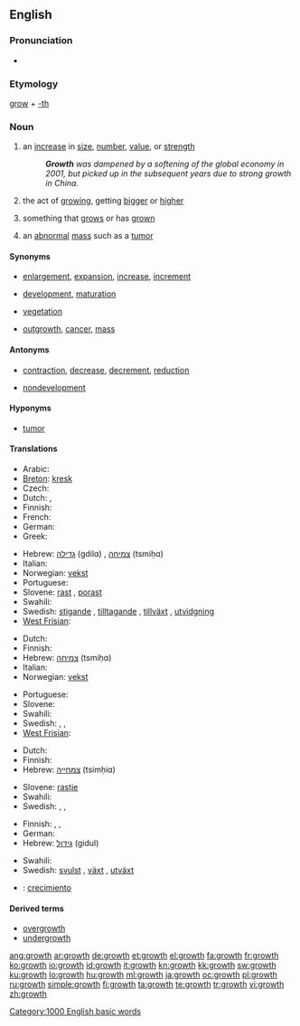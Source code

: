 ==English==
{{wikipedia}}

===Pronunciation===
* {{audio|en-us-growth.ogg|Audio (US)}}
*: {{rhymes|əʊθ}}

===Etymology===
[[grow]] + [[-th]]

===Noun===
{{en-noun}}

# an [[increase]] in [[size]], [[number]], [[value]], or [[strength]]
#: '''''Growth''' was dampened by a softening of the global economy in 2001, but picked up in the subsequent years due to strong growth in China.''
# {{biology}} the act of [[growing]], getting [[bigger]] or [[higher]]
# {{biology}} something that [[grow]]s or has [[grown]]
# {{pathology}} an [[abnormal]] [[mass]] such as a [[tumor]]

====Synonyms====
* {{sense|increase in size}} [[enlargement]], [[expansion]], [[increase]], [[increment]]
* {{sense|act of growing}} [[development]], [[maturation]]
* {{sense|something that grows or has grown}} [[vegetation]]
* {{sense|pathology: abnormal mass such as a tumor}} [[outgrowth]], [[cancer]], [[mass]]

====Antonyms====
* {{sense|increase in size}} [[contraction]], [[decrease]], [[decrement]], [[reduction]]
* {{sense|act of growing}} [[nondevelopment]]

====Hyponyms====
* {{sense|pathology: abnormal mass such as a tumor}} [[tumor]]

====Translations====
{{trans-top|increase in size}}
* Arabic: {{t|ar|تنمية|f|tr=tanmiyya(t)}}
* [[Breton]]: [[kresk]]
* Czech: {{t+|cs|růst|m}}
* Dutch: {{t+|nl|groei}}, {{t+|nl|toename}}
* Finnish: {{t+|fi|kasvu}}
* French: {{t+|fr|croissance|f}}
* German: {{t+|de|Wachstum|n}}
* Greek: {{t+|el|ανάπτυξη|f|tr=anáptixi}}
{{trans-mid}}
* Hebrew: [[גדילה]] (gdilɑ) {{f}}, [[צמיחה]] (tsmiḥɑ) {{f}}
* Italian: {{t-|it|crescita|f}}
* Norwegian: [[vekst]] {{m}}
* Portuguese: {{t+|pt|acréscimo|m}}
* Slovene: [[rast]] {{f}}, [[porast]] {{f}}
* Swahili: {{t+|sw|ukuaji|xs=Swahili}}
* Swedish: [[stigande]] {{n}}, [[tilltagande]] {{n}}, [[tillväxt]] {{c}}, [[utvidgning]] {{c}}
* [[West Frisian]]: {{t-|fy|groei|c|xs=West Frisian}} {{t|fy|oanwaaks|c|xs=West Frisian}}
{{trans-bottom}}

{{trans-top|act of growing}}
* Dutch: {{t+|nl|groei}}
* Finnish: {{t+|fi|kasvu}}
* Hebrew: [[צמיחה]] (tsmiḥɑ) {{f}}
* Italian: {{t-|it|crescita|f}}
* Norwegian: [[vekst]]
{{trans-mid}}
* Portuguese: {{t+|pt|crescimento|m}}
* Slovene: {{t+|sl|rast|f}}
* Swahili: {{t+|sw|ukuaji|xs=Swahili}}
* Swedish: {{t+|sv|tillväxt|c}}, {{t+|sv|växt|c}}, {{t+|sv|utveckling|c}}
* [[West Frisian]]: {{t-|fy|groei|c|xs=West Frisian}} {{t|fy|oanwaaks|c|xs=West Frisian}}
{{trans-bottom}}

{{trans-top|something that grows or has grown}}
* Dutch: {{t+|nl|groei}}
* Finnish: {{t+|fi|kasvu}}
* Hebrew: [[צמחייה]] (tsimḥiɑ) {{f}}
{{trans-mid}}
* Slovene: [[rastje]] {{n}}
* Swahili: {{t+|sw|ukuaji|xs=Swahili}}
* Swedish: {{t+|sv|vegetation|c}}, {{t+|sv|växt|c}}, {{t+|sv|växtlighet|c}}
{{trans-bottom}}

{{trans-top|pathology: abnormal mass such as a tumor}}
* Finnish: {{t+|fi|kasvain}}, {{t-|fi|kasvannainen}}, {{t+|fi|pesäke}}
* German: {{t+|de|Geschwulst|f}}
* Hebrew: [[גידול]] (gidul) {{m}}
{{trans-mid}}
* Swahili: {{t+|sw|ukuaji|xs=Swahili}}
* Swedish: [[svulst]] {{c}}, [[växt]] {{c}}, [[utväxt]] {{c}}
{{trans-bottom}}

{{checktrans}}
* {{ttbc|Spanish}}: [[crecimiento]]

====Derived terms====
* [[overgrowth]]
* [[undergrowth]]

[[Category:1000 English basic words]]

[[ang:growth]]
[[ar:growth]]
[[de:growth]]
[[et:growth]]
[[el:growth]]
[[fa:growth]]
[[fr:growth]]
[[ko:growth]]
[[io:growth]]
[[id:growth]]
[[it:growth]]
[[kn:growth]]
[[kk:growth]]
[[sw:growth]]
[[ku:growth]]
[[lo:growth]]
[[hu:growth]]
[[ml:growth]]
[[ja:growth]]
[[oc:growth]]
[[pl:growth]]
[[ru:growth]]
[[simple:growth]]
[[fi:growth]]
[[ta:growth]]
[[te:growth]]
[[tr:growth]]
[[vi:growth]]
[[zh:growth]]